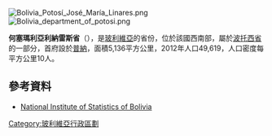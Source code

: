 [[Image:Bolivia_Potosí_José_María_Linares.png|right]]
[[Image:Bolivia_department_of_potosi.png|right]]

'''何塞瑪利亞利納雷斯省'''（{{lang-es|Provincia de José María Linares}}），是[[玻利維亞|玻利維亞]]的省份，位於該國西南部，屬於[[波托西省|波托西省]]的一部分，首府設於[[普納_(玻利維亞)|普納]]，面積5,136平方公里，2012年人口49,619，人口密度每平方公里10人。

==參考資料==
* [https://web.archive.org/web/20110924073930/http://www.ine.gob.bo/ National Institute of Statistics of Bolivia]

{{coord|19|53|S|65|28|W|type:adm2nd_region:BO|display=title}} 

{{Bolivia-geo-stub}}
{{玻利維亞省份}}

[[Category:玻利維亞行政區劃|Category:玻利維亞行政區劃]]